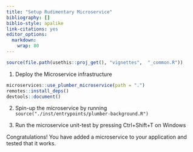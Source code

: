 ---
title: "Setup Rudimentary Microservice"
bibliography: []
biblio-style: apalike
link-citations: yes
editor_options: 
  markdown: 
    wrap: 80
---

```{r, include = FALSE}
source(file.path(usethis::proj_get(), "vignettes",  "_common.R"))
```

1.  Deploy the Microservice infrastructure

```{r, eval=FALSE, echo=TRUE}
microservices::use_plumber_microservice(path = ".")
remotes::install_deps()
devtools::document()
```

2.  Spin-up the microservice by running
    `source("./inst/entrypoints/plumber-background.R")`

3.  Run the microservice unit-test by pressing Ctrl+Shift+T on Windows

Congratulations! You have added a microservice to your application and tested
that it works.

```{=html}
<!--
## Further Reading

* How to use the rudimentary microservice?
* How to extend, that is customise, the rudimentary microservice?
-->
```
